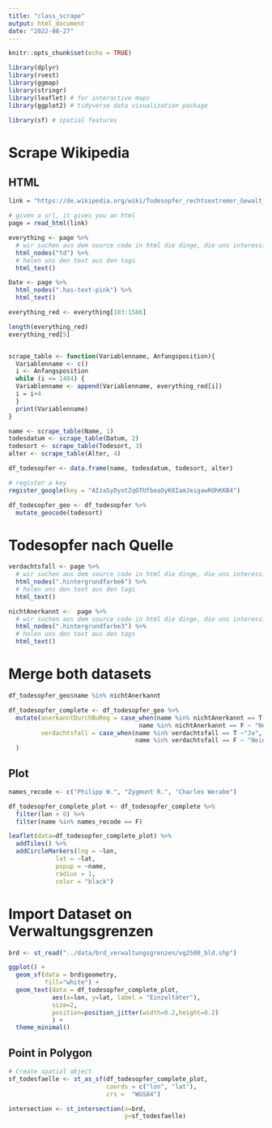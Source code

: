 ```yaml
---
title: "class_scrape"
output: html_document
date: "2022-08-27"
---
```


```r
knitr::opts_chunk$set(echo = TRUE)
```

```r
library(dplyr)
library(rvest)
library(ggmap)
library(stringr)
library(leaflet) # for interactive maps
library(ggplot2) # tidyverse data visualization package

library(sf) # spatial features 
```

# Scrape Wikipedia 

## HTML
```r
link = "https://de.wikipedia.org/wiki/Todesopfer_rechtsextremer_Gewalt_in_der_Bundesrepublik_Deutschland"

# given a url, it gives you an html
page = read_html(link)
```

```r
everything <- page %>%
  # wir suchen aus dem source code in html die dinge, die uns interessieren!
  html_nodes("td") %>%
  # holen uns den text aus den tags
  html_text() 

Date <- page %>%
  html_nodes(".has-text-pink") %>%
  html_text()
```

```r
everything_red <- everything[103:1586]

length(everything_red)
everything_red[5]


scrape_table <- function(Variablenname, Anfangsposition){
  Variablenname <- c()
  i <- Anfangsposition
  while (i <= 1484) {
  Variablenname <- append(Variablenname, everything_red[i])
  i = i+4
  }
  print(Variablenname)
}

```

```r
name <- scrape_table(Name, 1)
todesdatum <- scrape_table(Datum, 2)
todesort <- scrape_table(Todesort, 3)
alter <- scrape_table(Alter, 4)

df_todesopfer <- data.frame(name, todesdatum, todesort, alter)
```

```r
# register a key
register_google(key = "AIzaSyDyotZqOTUfbeaDyK8IamJeigawROhKKB4")
```

```r
df_todesopfer_geo <- df_todesopfer %>%
  mutate_geocode(todesort)
```



# Todesopfer nach Quelle

```r
verdachtsfall <- page %>%
  # wir suchen aus dem source code in html die dinge, die uns interessieren!
  html_nodes(".hintergrundfarbe6") %>%
  # holen uns den text aus den tags
  html_text() 

nichtAnerkannt <-  page %>%
  # wir suchen aus dem source code in html die dinge, die uns interessieren!
  html_nodes(".hintergrundfarbe3") %>%
  # holen uns den text aus den tags
  html_text() 
```

# Merge both datasets

```r
df_todesopfer_geo$name %in% nichtAnerkannt 
```


```r
df_todesopfer_complete <- df_todesopfer_geo %>%
  mutate(anerkanntDurchBuReg = case_when(name %in% nichtAnerkannt == T ~ "Ja", 
                                    name %in% nichtAnerkannt == F ~ "Nein"), 
         verdachtsfall = case_when(name %in% verdachtsfall == T ~"Ja", 
                                   name %in% verdachtsfall == F ~ "Nein")
  )
```



## Plot 

```r
names_recode <- c("Philipp W.", "Zygmunt R.", "Charles Werabe")

df_todesopfer_complete_plot <- df_todesopfer_complete %>%
  filter(lon > 0) %>%
  filter(name %in% names_recode == F)
```

```r
leaflet(data=df_todesopfer_complete_plot) %>%
  addTiles() %>%
  addCircleMarkers(lng = ~lon, 
             lat = ~lat, 
             popup = ~name,
             radius = 1, 
             color = "black")
```

# Import Dataset on Verwaltungsgrenzen 

```r
brd <- st_read("../data/brd_verwaltungsgrenzen/vg2500_bld.shp")
```

```r
ggplot() +
  geom_sf(data = brd$geometry, 
          fill="white") +
  geom_text(data = df_todesopfer_complete_plot, 
            aes(x=lon, y=lat, label = "Einzeltäter"), 
            size=2, 
            position=position_jitter(width=0.2,height=0.2)
            ) +
  theme_minimal()
```








## Point in Polygon

```r
# Create spatial object
sf_todesfaelle <- st_as_sf(df_todesopfer_complete_plot, 
                           coords = c("lon", "lat"), 
                           crs =  "WGS84")

intersection <- st_intersection(x=brd, 
                                y=sf_todesfaelle)

```

